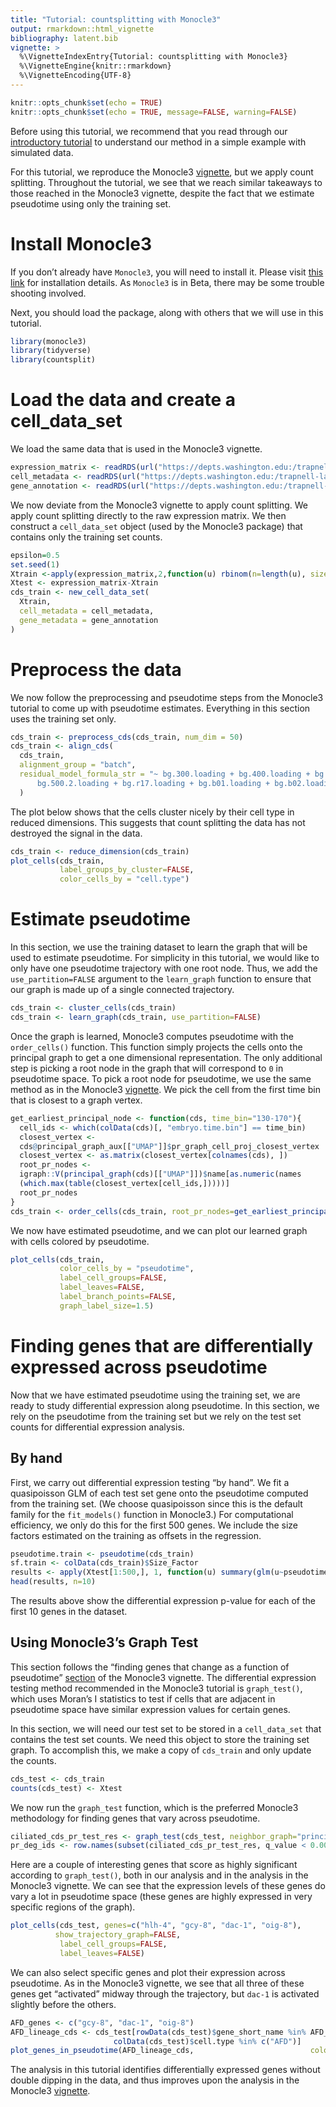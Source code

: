 ```yaml
---
title: "Tutorial: countsplitting with Monocle3" 
output: rmarkdown::html_vignette
bibliography: latent.bib
vignette: >
  %\VignetteIndexEntry{Tutorial: countsplitting with Monocle3}
  %\VignetteEngine{knitr::rmarkdown}
  %\VignetteEncoding{UTF-8}
---
```


```r
knitr::opts_chunk$set(echo = TRUE)
knitr::opts_chunk$set(echo = TRUE, message=FALSE, warning=FALSE)
```

Before using this tutorial, we recommend that you read through our [introductory tutorial](https://anna-neufeld.github.io/countsplit/articles/countsplit_tutorial.html) to understand our method in a simple example with simulated data. 

For this tutorial, we reproduce the Monocle3 [vignette](https://cole-trapnell-lab.github.io/monocle3/docs/trajectories/), but we apply count splitting. Throughout the tutorial, we see that we reach similar takeaways to those reached in the Monocle3 vignette, despite the fact that we estimate pseudotime using only the training set. 

# Install Monocle3

If you don't already have `Monocle3`, you will need to install it. Please visit [this link](https://cole-trapnell-lab.github.io/monocle3/docs/installation/) for installation details. As `Monocle3` is in Beta, there may be some trouble shooting involved. 

Next, you should load the package, along with others that we will use in this tutorial.

```r
library(monocle3)
library(tidyverse)
library(countsplit)
```

# Load the data and create a cell_data_set

We load the same data that is used in the Monocle3 vignette. 

```r
expression_matrix <- readRDS(url("https://depts.washington.edu:/trapnell-lab/software/monocle3/celegans/data/packer_embryo_expression.rds"))
cell_metadata <- readRDS(url("https://depts.washington.edu:/trapnell-lab/software/monocle3/celegans/data/packer_embryo_colData.rds"))
gene_annotation <- readRDS(url("https://depts.washington.edu:/trapnell-lab/software/monocle3/celegans/data/packer_embryo_rowData.rds"))
```

We now deviate from the Monocle3 vignette to apply count splitting. We apply count splitting directly to the raw expression matrix. We then construct a `cell_data_set` object (used by the Monocle3 package) that contains only the training set counts. 

```r
epsilon=0.5
set.seed(1)
Xtrain <-apply(expression_matrix,2,function(u) rbinom(n=length(u), size=u, p=epsilon))
Xtest <- expression_matrix-Xtrain
cds_train <- new_cell_data_set(
  Xtrain,
  cell_metadata = cell_metadata,
  gene_metadata = gene_annotation
)
```


# Preprocess the data

We now follow the preprocessing and pseudotime steps from the Monocle3 tutorial to come up with pseudotime estimates. Everything in this section uses the training set only. 

```r
cds_train <- preprocess_cds(cds_train, num_dim = 50)
cds_train <- align_cds(
  cds_train, 
  alignment_group = "batch", 
  residual_model_formula_str = "~ bg.300.loading + bg.400.loading + bg.500.1.loading +    
      bg.500.2.loading + bg.r17.loading + bg.b01.loading + bg.b02.loading"
  )
```

The plot below shows that the cells cluster nicely by their cell type in reduced dimensions. This suggests that count splitting the data has not destroyed the signal in the data.

```r
cds_train <- reduce_dimension(cds_train)
plot_cells(cds_train, 
           label_groups_by_cluster=FALSE,  
           color_cells_by = "cell.type")
```

# Estimate pseudotime 

In this section, we use the training dataset to learn the graph that will be used to estimate pseudotime. For simplicity in this tutorial, we would like to only have one pseudotime trajectory with one root node. Thus, we add the `use_partition=FALSE` argument to the `learn_graph` function to ensure that our graph is made up of a single connected trajectory. 

```r
cds_train <- cluster_cells(cds_train)
cds_train <- learn_graph(cds_train, use_partition=FALSE)
```

Once the graph is learned, Monocle3 computes pseudotime with the `order_cells()` function. This function simply projects the cells onto the principal graph to get a one dimensional representation. The only additional step is picking a root node in the graph that will correspond to `0` in pseudotime space. To pick a root node for pseudotime, we use the same method as in the Monocle3 [vignette](https://cole-trapnell-lab.github.io/monocle3/docs/trajectories/). We pick the cell from the first time bin that is closest to a graph vertex.

```r
get_earliest_principal_node <- function(cds, time_bin="130-170"){
  cell_ids <- which(colData(cds)[, "embryo.time.bin"] == time_bin)
  closest_vertex <-
  cds@principal_graph_aux[["UMAP"]]$pr_graph_cell_proj_closest_vertex
  closest_vertex <- as.matrix(closest_vertex[colnames(cds), ])
  root_pr_nodes <-
  igraph::V(principal_graph(cds)[["UMAP"]])$name[as.numeric(names
  (which.max(table(closest_vertex[cell_ids,]))))]
  root_pr_nodes
}
cds_train <- order_cells(cds_train, root_pr_nodes=get_earliest_principal_node(cds_train))
```

We now have estimated pseudotime, and we can plot our learned graph with cells colored by pseudotime. 

```r
plot_cells(cds_train,
           color_cells_by = "pseudotime",
           label_cell_groups=FALSE,
           label_leaves=FALSE,
           label_branch_points=FALSE,
           graph_label_size=1.5)
```

# Finding genes that are differentially expressed across pseudotime

Now that we have estimated pseudotime using the training set, we are ready to study differential expression along pseudotime. In this section, we rely on the pseudotime from the training set but we rely on the test set counts for differential expression analysis.

## By hand

First, we carry out differential expression testing "by hand". We fit a quasipoisson GLM of each test set gene onto the pseudotime computed from the training set. (We choose quasipoisson since this is the default family for the `fit_models()` function in Monocle3.) For computational efficiency, we only do this for the first 500 genes. We include the size factors estimated on the training as offsets in the regression.

```r
pseudotime.train <- pseudotime(cds_train)
sf.train <- colData(cds_train)$Size_Factor
results <- apply(Xtest[1:500,], 1, function(u) summary(glm(u~pseudotime.train, offset = log(sf.train), family="quasipoisson"))$coefficients[2,2])
head(results, n=10)
```

The results above show the differential expression p-value for each of the first 10 genes in the dataset.  

## Using Monocle3's Graph Test

This section follows the "finding genes that change as a function of pseudotime" [section](https://cole-trapnell-lab.github.io/monocle3/docs/differential/#pseudo-dep) of the Monocle3 vignette. The differential expression testing method recommended in the Monocle3 tutorial is `graph_test()`, which uses Moran's I statistics to test if cells that are adjacent in pseudotime space have similar expression values for certain genes. 

In this section, we will need our test set to be stored in a `cell_data_set` that contains the test set counts. We need this object to store the training set graph. To accomplish this, we make a copy of `cds_train` and only update the counts.  

```r
cds_test <- cds_train 
counts(cds_test) <- Xtest 
```

We now run the `graph_test` function, which is the preferred Monocle3 methodology for finding genes that vary across pseudotime.

```r
ciliated_cds_pr_test_res <- graph_test(cds_test, neighbor_graph="principal_graph", cores=4) 
pr_deg_ids <- row.names(subset(ciliated_cds_pr_test_res, q_value < 0.0005)) 
```

Here are a couple of interesting genes that score as highly significant according to `graph_test()`, both in our analysis and in the analysis in the Monocle3 vignette. We can see that the expression levels of these genes do vary a lot in pseudotime space (these genes are highly expressed in very specific regions of the graph). 

```r
plot_cells(cds_test, genes=c("hlh-4", "gcy-8", "dac-1", "oig-8"), 
          show_trajectory_graph=FALSE, 
           label_cell_groups=FALSE, 
           label_leaves=FALSE) 
``` 

We can also select specific genes and plot their expression across pseudotime. As in the Monocle3 vignette, we see that all three of these genes get "activated" midway through the trajectory, but `dac-1` is activated slightly before the others. 

```r
AFD_genes <- c("gcy-8", "dac-1", "oig-8")
AFD_lineage_cds <- cds_test[rowData(cds_test)$gene_short_name %in% AFD_genes, 
                       colData(cds_test)$cell.type %in% c("AFD")]
plot_genes_in_pseudotime(AFD_lineage_cds,                          color_cells_by="embryo.time.bin",min_expr=0.5) 
```


The analysis in this tutorial identifies differentially expressed genes without double dipping in the data, and thus improves upon the analysis in the  Monocle3 [vignette](https://cole-trapnell-lab.github.io/monocle3/docs/trajectories/). 
